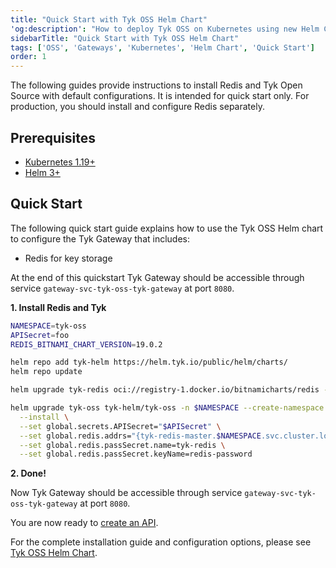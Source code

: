 ```yaml
---
title: "Quick Start with Tyk OSS Helm Chart"
'og:description': "How to deploy Tyk OSS on Kubernetes using new Helm Chart"
sidebarTitle: "Quick Start with Tyk OSS Helm Chart"
tags: ['OSS', 'Gateways', 'Kubernetes', 'Helm Chart', 'Quick Start']
order: 1
---
```


The following guides provide instructions to install Redis and Tyk Open Source with default configurations. It is intended for quick start only. For production, you should install and configure Redis separately.

## Prerequisites

* [Kubernetes 1.19+](https://kubernetes.io/docs/setup/)
* [Helm 3+](https://helm.sh/docs/intro/install/)

## Quick Start
The following quick start guide explains how to use the Tyk OSS Helm chart to configure the Tyk Gateway that includes:
- Redis for key storage

At the end of this quickstart Tyk Gateway should be accessible through service `gateway-svc-tyk-oss-tyk-gateway` at port `8080`. 

**1. Install Redis and Tyk**

```bash
NAMESPACE=tyk-oss
APISecret=foo
REDIS_BITNAMI_CHART_VERSION=19.0.2

helm repo add tyk-helm https://helm.tyk.io/public/helm/charts/
helm repo update

helm upgrade tyk-redis oci://registry-1.docker.io/bitnamicharts/redis -n $NAMESPACE --install --version $REDIS_BITNAMI_CHART_VERSION

helm upgrade tyk-oss tyk-helm/tyk-oss -n $NAMESPACE --create-namespace \
  --install \
  --set global.secrets.APISecret="$APISecret" \
  --set global.redis.addrs="{tyk-redis-master.$NAMESPACE.svc.cluster.local:6379}" \
  --set global.redis.passSecret.name=tyk-redis \
  --set global.redis.passSecret.keyName=redis-password
```

**2. Done!**

Now Tyk Gateway should be accessible through service `gateway-svc-tyk-oss-tyk-gateway` at port `8080`. 

You are now ready to [create an API](/5.6/getting-started/create-api).

For the complete installation guide and configuration options, please see [Tyk OSS Helm Chart](/5.6/product-stack/tyk-charts/tyk-oss-chart).